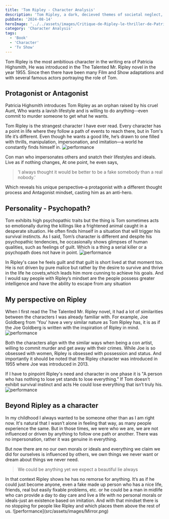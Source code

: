 ```yaml
---
title: 'Tom Ripley - Character Analysis'
description: 'Tom Ripley, a dark, decieved themes of societal neglect, tension between being good guy or bad guy'
pubDate: '2024-08-14'
heroImage: '../../assets/images/Critique-de-Ripley-le-thriller-de-Patricia-Highsmith-revient.jpg'
category: 'Character Analysis'
tags:
  - 'Book'
  - 'Character'
  - 'Tv Show'
---
```


Tom Ripley is the most ambitious character in the writing era of Patricia Highsmith, He was introduced in the The Talented Mr. Ripley novel in the year 1955. Since then there have been many Film and Show adaptations and with several famous actors portraying the role of Tom.

## Protagonist or Antagonist

Patricia Highsmith introduces Tom Ripley as an orphan raised by his cruel Aunt, Who wants a lavish lifestyle and is willing to do anything--even commit to murder someone to get what he wants.

Tom Ripley is the strangest character I have ever read. Every character has a point in life where they follow a path of events to reach there, but in Tom's life it’s different. Even though he wants a good life, he’s drawn to one filled with thrills, manipulation, impersonation, and imitation—a world he constantly finds himself in.
![performance](src/assets/images/AAAAQRVl0wHUIwmBQ-0RllImf_VXbTAphIiSEyx6JPFkvSskEUdVOQouBndvqVVDotI8vbzRGj_Q0CedxDpSzJeCPSMxLzr0lZtcK6HMf-csjuYh7cYMslSaNOQrfrpq-Hnefk8JIg8zKNkqev_IN1-6ZpGy.jpg)

Con man who impersonates others and snatch their lifestyles and ideals. Live as if nothing changes, At one point, he even says,

<blockquote
	style={{
		fontFamily: 'Open Sans, sans-serif ',
		color: '#6495ED',
		borderLeft: '4px solid #ddd',
		paddingLeft: '16px',
		margin: '1.5em 10px'
	}}
>
	'I always thought it would be better to be a fake somebody than a real nobody.'
</blockquote>
Which reveals his unique perspective–a protagonist with a different thought process and Antagonist mindset,
casting him as an anti-hero.

## Personality - Psychopath?

Tom exhibits high psychopathic traits but the thing is Tom sometimes acts so emotionally during the killings like a frightened animal caught in a desperate situation. He often finds himself in a situation that will trigger his survival instincts. As I said, Tom’s character is different and despite his psychopathic tendencies, he occasionally shows glimpses of human qualities, such as feelings of guilt. Which is a thing a serial killer or a psychopath does not have in point.
![performance](<src/assets/images/Ripley_u_S1_E1_00_04_40_02_R%20(1).webp>)

In Ripley's case he feels guilt and that guilt is short lived at that moment too. He is not driven by pure malice but rather by the desire to survive and thrive in the life he covets,which leads him more cunning to achieve his goals. And I would say people with Ripley’s mindset are the people possess greater intelligence and have the ability to escape from any situation

## My perspective on Ripley

When I first read the The Talented Mr. Ripley novel, it had a lot of similarities between the characters I was already familiar with. For example, Joe Goldberg from 'You' have a very similar nature as Tom Ripley has, it is as if the Joe Goldberg is written with the inspiration of Ripley in mind.
![performance](src/assets/images/9adf8a10a62364620de370d5a695c669d8-ripley-adaptations.rhorizontal.w1100.webp)

Both the characters align with the similar ways when being a con artist, willing to commit murder and get away with their crimes. While Joe is so obsessed with women, Ripley is obsessed with possession and status. And importantly it should be noted that the Ripley character was introduced in 1955 where Joe was introduced in 2013.

If I have to pinpoint Ripley's need and character in one phase it is "A person who has nothing to lose yet stands to lose everything." If Tom doesn’t exhibit survival instinct and acts He could lose everything that isn’t truly his.
![performance](src/assets/images/Ripley.webp)

## Beyond Ripley as a character

In my childhood I always wanted to be someone other than as I am right now. It's natural that I wasn’t alone in feeling that way, as many people experience the same. But in those times, we were who we are, we are not influenced or driven by anything to follow one path or another. There was no impersonation, rather it was genuine in everything.

But now there are no our own morals or ideals and everything we claim we did for ourselves is influenced by others, we own things we never want or dream about things we never need.

<blockquote
	style={{
		fontFamily: 'Open Sans, sans-serif ',
		color: '#6495ED',
		borderLeft: '4px solid #ddd',
		paddingLeft: '16px',
		margin: '1.5em 10px'
	}}
>
	We could be anything yet we expect a beautiful lie always
</blockquote>
In that context Ripley shows he has no remorse for anything. It’s as if he could just become anyone,
even a fake made up person who has a nice life, friends, real but easily fixable problems, etc. or he
could be a man in midlife who can provide a day to day care and live a life with no personal morals or
ideals-just an existence based on imitation. And with that mindset there is no stopping for people like
Ripley and which places them above the rest of us. ![performance](src/assets/images/Mirror.png)
